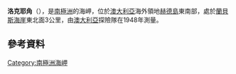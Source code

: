 {{Coord|53|10|S|73|38|W|source:GNIS|display=title}}

'''洛克耶角'''（{{lang-en|Cape Lockyer}}），是[[南極洲|南極洲]]的海岬，位於[[澳大利亞|澳大利亞]]海外領地[[赫德島|赫德島]]東南部，處於[[蘭貝斯海崖|蘭貝斯海崖]]東北面3公里，由[[澳大利亞|澳大利亞]]探險隊在1948年測量。

==參考資料==
{{cite gnis | type = antarid | id = 8957| name = Lockyer, Cape | accessdate = 2011-10-25}}

{{Antarctica-geo-stub}}
[[Category:南極洲海岬|Category:南極洲海岬]]